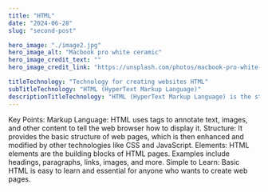 ```yaml
---
title: "HTML"
date: "2024-06-28"
slug: "second-post"

hero_image: "./image2.jpg"
hero_image_alt: "Macbook pro white ceramic"
hero_image_credit_text: ""
hero_image_credit_link: "https://unsplash.com/photos/macbook-pro-white-ceramic-mugand-black-smartphone-on-table-cckf4TsHAuw"

titleTechnology: "Technology for creating websites HTML"
subTitleTechnology: "HTML (HyperText Markup Language)"
descriptionTitleTechnology: "HTML (HyperText Markup Language) is the standard language used to create and structure content on the web. It defines the structure and layout of a web page by using various tags and elements."
---
```


Key Points:
Markup Language: HTML uses tags to annotate text, images, and other content to tell the web browser how to display it.
Structure: It provides the basic structure of web pages, which is then enhanced and modified by other technologies like CSS and JavaScript.
Elements: HTML elements are the building blocks of HTML pages. Examples include headings, paragraphs, links, images, and more.
Simple to Learn: Basic HTML is easy to learn and essential for anyone who wants to create web pages.